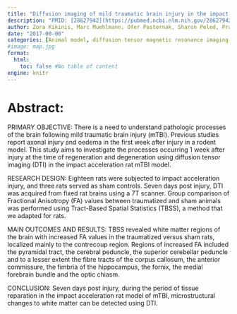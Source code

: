 ```yaml
---
title: "Diffusion imaging of mild traumatic brain injury in the impact accelerated rodent model: A pilot study"
description: "PMID: [28627942](https://pubmed.ncbi.nlm.nih.gov/28627942/){target='_blank'}    DOI: [10.1080/02699052.2017.1318450](https://doi.org/10.1080/02699052.2017.1318450){target='_blank'}"
author: Zora Kikinis, Marc Muehlmann, Ofer Pasternak, Sharon Peled, Praveen Kulkarni, Craig Ferris, Sylvain Bouix, Yogesh Rathi, Inga K Koerte, Steve Pieper, Alexander Yarmarkovich, Caryn L Porter, Bruce S Kristal, Martha E Shenton
date: "2017-00-00"
categories: [Animal model, diffusion tensor magnetic resonance imaging (dMRI), fractional anisotropy (FA), impact acceleration injury, mild traumatic brain injury (mTBI)]
#image: map.jpg
format:
  html:
    toc: false #No table of content
engine: knitr
---
```


# Abstract:

PRIMARY OBJECTIVE: There is a need to understand pathologic processes of the brain following mild traumatic brain injury (mTBI). Previous studies report axonal injury and oedema in the first week after injury in a rodent model. This study aims to investigate the processes occurring 1 week after injury at the time of regeneration and degeneration using diffusion tensor imaging (DTI) in the impact acceleration rat mTBI model.

RESEARCH DESIGN: Eighteen rats were subjected to impact acceleration injury, and three rats served as sham controls. Seven days post injury, DTI was acquired from fixed rat brains using a 7T scanner. Group comparison of Fractional Anisotropy (FA) values between traumatized and sham animals was performed using Tract-Based Spatial Statistics (TBSS), a method that we adapted for rats.

MAIN OUTCOMES AND RESULTS: TBSS revealed white matter regions of the brain with increased FA values in the traumatized versus sham rats, localized mainly to the contrecoup region. Regions of increased FA included the pyramidal tract, the cerebral peduncle, the superior cerebellar peduncle and to a lesser extent the fibre tracts of the corpus callosum, the anterior commissure, the fimbria of the hippocampus, the fornix, the medial forebrain bundle and the optic chiasm.

CONCLUSION: Seven days post injury, during the period of tissue reparation in the impact acceleration rat model of mTBI, microstructural changes to white matter can be detected using DTI.
        